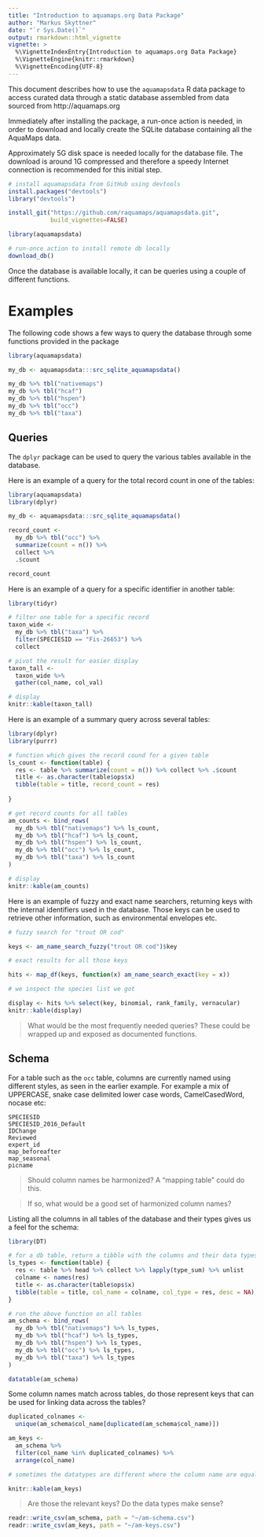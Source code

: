 ```yaml
---
title: "Introduction to aquamaps.org Data Package"
author: "Markus Skyttner"
date: "`r Sys.Date()`"
output: rmarkdown::html_vignette
vignette: >
  %\VignetteIndexEntry{Introduction to aquamaps.org Data Package}
  %\VignetteEngine{knitr::rmarkdown}
  %\VignetteEncoding{UTF-8}
---
```


This document describes how to use the `aquamapsdata` R data package to access curated data through a static database assembled from data sourced from http://aquamaps.org

Immediately after installing the package, a run-once action is needed, in order to download and locally create the SQLite database containing all the AquaMaps data.

Approximately 5G disk space is needed locally for the database file. The download is around 1G compressed and therefore a speedy Internet connection is recommended for this initial step.

```r

# install aquamapsdata from GitHub using devtools
install.packages("devtools") 
library("devtools")

install_git("https://github.com/raquamaps/aquamapsdata.git",
            build_vignettes=FALSE)

library(aquamapsdata)

# run-once action to install remote db locally
download_db()

```

Once the database is available locally, it can be queries using a couple of different functions.

# Examples

The following code shows a few ways to query the database through some functions provided in the package

```r

library(aquamapsdata)

my_db <- aquamapsdata:::src_sqlite_aquamapsdata()

my_db %>% tbl("nativemaps")
my_db %>% tbl("hcaf")
my_db %>% tbl("hspen")
my_db %>% tbl("occ")
my_db %>% tbl("taxa")

```

## Queries

The `dplyr` package can be used to query the various tables available in the database.

Here is an example of a query for the total record count in one of the tables:

```r
library(aquamapsdata)
library(dplyr)

my_db <- aquamapsdata:::src_sqlite_aquamapsdata()

record_count <- 
  my_db %>% tbl("occ") %>% 
  summarize(count = n()) %>% 
  collect %>% 
  .$count

record_count

```

Here is an example of a query for a specific identifier in another table:

```r

library(tidyr)

# filter one table for a specific record
taxon_wide <- 
  my_db %>% tbl("taxa") %>% 
  filter(SPECIESID == "Fis-26653") %>%
  collect

# pivot the result for easier display  
taxon_tall <- 
  taxon_wide %>% 
  gather(col_name, col_val)

# display
knitr::kable(taxon_tall)

```

Here is an example of a summary query across several tables:

```r
library(dplyr)
library(purrr)

# function which gives the record cound for a given table
ls_count <- function(table) {
  res <- table %>% summarize(count = n()) %>% collect %>% .$count
  title <- as.character(table$ops$x)
  tibble(table = title, record_count = res)
  
}

# get record counts for all tables
am_counts <- bind_rows(
  my_db %>% tbl("nativemaps") %>% ls_count,
  my_db %>% tbl("hcaf") %>% ls_count,
  my_db %>% tbl("hspen") %>% ls_count,
  my_db %>% tbl("occ") %>% ls_count,
  my_db %>% tbl("taxa") %>% ls_count
)

# display
knitr::kable(am_counts)
```

Here is an example of fuzzy and exact name searchers, returning keys with the internal identifiers used in the database. Those keys can be used to retrieve other information, such as environmental envelopes etc.

```r

# fuzzy search for "trout OR cod"

keys <- am_name_search_fuzzy("trout OR cod")$key

# exact results for all those keys

hits <- map_df(keys, function(x) am_name_search_exact(key = x))

# we inspect the species list we got 

display <- hits %>% select(key, binomial, rank_family, vernacular)
knitr::kable(display)

```


> What would be the most frequently needed queries? These could be wrapped up and exposed as documented functions.

## Schema

For a table such as the `occ` table, columns are currently named using different styles, as seen in the earlier example. For example a mix of UPPERCASE, snake case delimited lower case words, CamelCasedWord, nocase etc: 

    SPECIESID
    SPECIESID_2016_Default
    IDChange
    Reviewed
    expert_id
    map_beforeafter
    map_seasonal
    picname

> Should column names be harmonized? A "mapping table" could do this.

> If so, what would be a good set of harmonized column names? 

Listing all the columns in all tables of the database and their types gives us a feel for the schema:

```r
library(DT)

# for a db table, return a tibble with the columns and their data types
ls_types <- function(table) {
  res <- table %>% head %>% collect %>% lapply(type_sum) %>% unlist
  colname <- names(res)
  title <- as.character(table$ops$x)
  tibble(table = title, col_name = colname, col_type = res, desc = NA)
}

# run the above function on all tables
am_schema <- bind_rows(
  my_db %>% tbl("nativemaps") %>% ls_types,
  my_db %>% tbl("hcaf") %>% ls_types,
  my_db %>% tbl("hspen") %>% ls_types,
  my_db %>% tbl("occ") %>% ls_types,
  my_db %>% tbl("taxa") %>% ls_types
)

datatable(am_schema)

```

Some column names match across tables, do those represent keys that can be used for linking data across the tables?

```r

duplicated_colnames <- 
  unique(am_schema$col_name[duplicated(am_schema$col_name)])

am_keys <- 
  am_schema %>% 
  filter(col_name %in% duplicated_colnames) %>% 
  arrange(col_name)

# sometimes the datatypes are different where the column name are equal

knitr::kable(am_keys)

```

> Are those the relevant keys? Do the data types make sense?

```r

readr::write_csv(am_schema, path = "~/am-schema.csv")
readr::write_csv(am_keys, path = "~/am-keys.csv")

```
